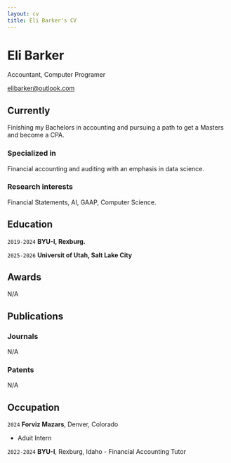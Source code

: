```yaml
---
layout: cv
title: Eli Barker's CV
---
```

# Eli Barker
Accountant, Computer Programer

<div id="webaddress">
<a href="elibarker@outlook.com">elibarker@outlook.com</a>
</div>


## Currently

Finishing my Bachelors in accounting and pursuing a path to get a Masters and become a CPA.

### Specialized in

Financial accounting and auditing with an emphasis in data science.


### Research interests

Financial Statements, AI, GAAP, Computer Science.


## Education

`2019-2024`
__BYU-I, Rexburg.__

`2025-2026`
__Universit of Utah, Salt Lake City__


## Awards

N/A



## Publications

<!-- A list is also available [online](http://scholar.google.co.uk/citations?user=LTOTl0YAAAAJ) -->

### Journals

N/A

### Patents

N/A


## Occupation

`2024`
__Forviz Mazars__, Denver, Colorado

- Aduit Intern

`2022-2024`
__BYU-I__, Rexburg, Idaho
- Financial Accounting Tutor



<!-- ### Footer

Last updated: May 2013 -->